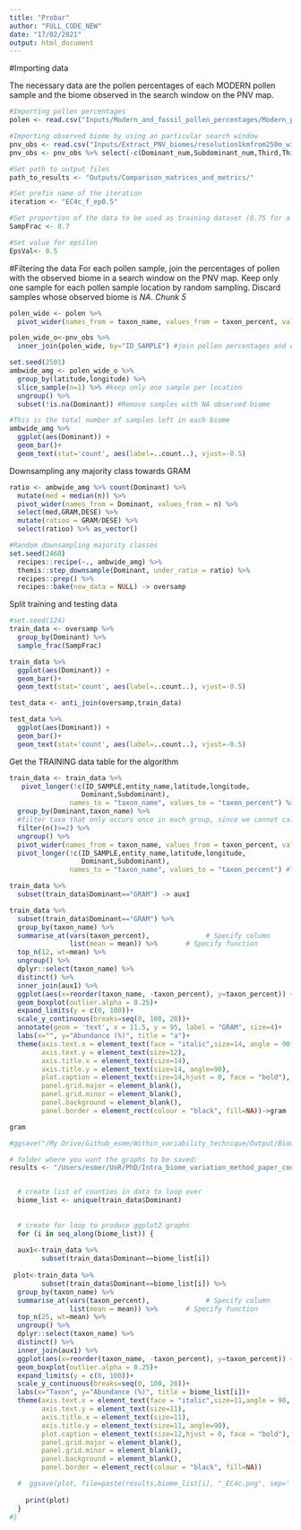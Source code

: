 ```yaml
---
title: "Probar"
author: "FULL_CODE_NEW"
date: "17/02/2021"
output: html_document
---
```


#Importing data

The necessary data are the pollen percentages of each MODERN pollen sample and the biome observed in the search window on the PNV map.
```r
#Importing pollen percentages
polen <- read.csv("Inputs/Modern_and_fossil_pollen_percentages/Modern_pollen_perc_emb_smpds.csv") 

#Importing observed biome by using an particular search window
pnv_obs <- read.csv("Inputs/Extract_PNV_biomes/resolution1kmfrom250m_window21km_perside.csv") 
pnv_obs <- pnv_obs %>% select(-c(Dominant_num,Subdominant_num,Third,Third_num))
```


```r
#Set path to output files
path_to_results <- "Outputs/Comparison_matrices_and_metrics/"

#Set prefix name of the iteration
iteration <- "EC4c_f_ep0.5"

#Set proportion of the data to be used as training dataset (0.75 for a training/testing ratio of 75:25)
SampFrac <- 0.7

#Set value for epsilon
EpsVal<- 0.5
```
#Filtering the data
  For each pollen sample, join the percentages of pollen with the observed biome in a search window on the PNV map. Keep only one sample for each pollen sample location by random sampling. Discard samples whose observed biome is *NA*. 
*Chunk 5*
```r
polen_wide <- polen %>% 
  pivot_wider(names_from = taxon_name, values_from = taxon_percent, values_fill = 0)

polen_wide_o<-pnv_obs %>% 
  inner_join(polen_wide, by="ID_SAMPLE") #join pollen percentages and observed biome

set.seed(2501)
ambwide_amg <- polen_wide_o %>%
  group_by(latitude,longitude) %>% 
  slice_sample(n=1) %>% #keep only one sample per location
  ungroup() %>% 
  subset(!is.na(Dominant)) #Remove samples with NA observed biome

#This is the total number of samples left in each biome
ambwide_amg %>% 
  ggplot(aes(Dominant)) +
  geom_bar()+
  geom_text(stat='count', aes(label=..count..), vjust=-0.5)
```



Downsampling  any majority class towards GRAM
```r
ratio <- ambwide_amg %>% count(Dominant) %>% 
  mutate(med = median(n)) %>% 
  pivot_wider(names_from = Dominant, values_from = n) %>% 
  select(med,GRAM,DESE) %>%
  mutate(ratioo = GRAM/DESE) %>%
  select(ratioo) %>% as_vector()

#Random downsampling majority classes
set.seed(2468)
  recipes::recipe(~., ambwide_amg) %>%
  themis::step_downsample(Dominant, under_ratio = ratio) %>%
  recipes::prep() %>%
  recipes::bake(new_data = NULL) -> oversamp
```


Split training and testing data
```r
#set.seed(124)
train_data <- oversamp %>% 
  group_by(Dominant) %>% 
  sample_frac(SampFrac)

train_data %>% 
  ggplot(aes(Dominant)) +
  geom_bar()+
  geom_text(stat='count', aes(label=..count..), vjust=-0.5)

test_data <- anti_join(oversamp,train_data)

test_data %>% 
  ggplot(aes(Dominant)) +
  geom_bar()+
  geom_text(stat='count', aes(label=..count..), vjust=-0.5)
```


Get the TRAINING data table for the algorithm
```r
train_data <- train_data %>% 
   pivot_longer(!c(ID_SAMPLE,entity_name,latitude,longitude,
                  Dominant,Subdominant), 
               names_to = "taxon_name", values_to = "taxon_percent") %>% 
  group_by(Dominant,taxon_name) %>%
  #filter taxa that only occurs once in each group, since we cannot calculate the standard deviation
  filter(n()>=2) %>% 
  ungroup() %>%
  pivot_wider(names_from = taxon_name, values_from = taxon_percent, values_fill = 0) %>% 
  pivot_longer(!c(ID_SAMPLE,entity_name,latitude,longitude,
                  Dominant,Subdominant), 
               names_to = "taxon_name", values_to = "taxon_percent") #This is the object needed for the box-plots
```




```r
train_data %>% 
  subset(train_data$Dominant=="GRAM") -> aux1

train_data %>% 
  subset(train_data$Dominant=="GRAM") %>% 
  group_by(taxon_name) %>% 
  summarise_at(vars(taxon_percent),              # Specify column
               list(mean = mean)) %>%       # Specify function
  top_n(12, wt=mean) %>% 
  ungroup() %>% 
  dplyr::select(taxon_name) %>%
  distinct() %>% 
  inner_join(aux1) %>% 
  ggplot(aes(x=reorder(taxon_name, -taxon_percent), y=taxon_percent)) +
  geom_boxplot(outlier.alpha = 0.25)+
  expand_limits(y = c(0, 100))+
  scale_y_continuous(breaks=seq(0, 100, 20))+
  annotate(geom = 'text', x = 11.5, y = 95, label = "GRAM", size=4)+
  labs(x="", y="Abundance (%)", title = "a")+
  theme(axis.text.x = element_text(face = "italic",size=14, angle = 90, hjust = 1, vjust = 0.3),
        axis.text.y = element_text(size=12),
        axis.title.x = element_text(size=14),
        axis.title.y = element_text(size=14, angle=90),
        plot.caption = element_text(size=14,hjust = 0, face = "bold"),
        panel.grid.major = element_blank(),
        panel.grid.minor = element_blank(),
        panel.background = element_blank(),
        panel.border = element_rect(colour = "black", fill=NA))->gram

gram

#ggsave("/My Drive/Github_esme/Within_variability_technique/Output/Biomes_boxplots/GRAM_EC4c_SHORT.tiff", plot = last_plot(), width = 6, height = 5, dpi = 600)
```



```r
# folder where you want the graphs to be saved:
results <- "/Users/esmer/UoR/PhD/Intra_biome_variation_method_paper_code/Intra_biome_variation_method/Outputs/Biomes_boxplots/"  


  # create list of counties in data to loop over 
  biome_list <- unique(train_data$Dominant)
  
  
  # create for loop to produce ggplot2 graphs 
  for (i in seq_along(biome_list)) { 
    
  aux1<-train_data %>% 
        subset(train_data$Dominant==biome_list[i])
      
 plot<-train_data %>% 
        subset(train_data$Dominant==biome_list[i]) %>% 
  group_by(taxon_name) %>% 
  summarise_at(vars(taxon_percent),              # Specify column
               list(mean = mean)) %>%       # Specify function
  top_n(25, wt=mean) %>% 
  ungroup() %>% 
  dplyr::select(taxon_name) %>%
  distinct() %>% 
  inner_join(aux1) %>% 
  ggplot(aes(x=reorder(taxon_name, -taxon_percent), y=taxon_percent)) +
  geom_boxplot(outlier.alpha = 0.25)+
  expand_limits(y = c(0, 100))+
  scale_y_continuous(breaks=seq(0, 100, 20))+
  labs(x="Taxon", y="Abundance (%)", title = biome_list[i])+
  theme(axis.text.x = element_text(face = "italic",size=11,angle = 90, hjust = 1, vjust = 0.5),
        axis.text.y = element_text(size=11),
        axis.title.x = element_text(size=11),
        axis.title.y = element_text(size=11, angle=90),
        plot.caption = element_text(size=12,hjust = 0, face = "bold"),
        panel.grid.major = element_blank(),
        panel.grid.minor = element_blank(),
        panel.background = element_blank(),
        panel.border = element_rect(colour = "black", fill=NA))

  #  ggsave(plot, file=paste(results,biome_list[i], "_EC4c.png", sep=''),scale = 1, dpi = 600)
    
    print(plot)
  }
#}
```

